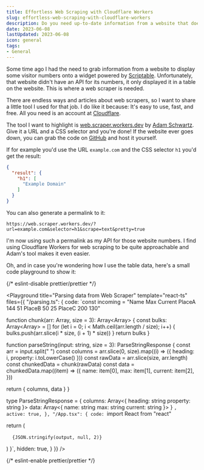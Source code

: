 ```yaml
---
title: Effortless Web Scraping with Cloudflare Workers
slug: effortless-web-scraping-with-cloudflare-workers
description: Do you need up-to-date information from a website that doesn't have an API? You can use a web scraper powered by Cloudflare Workers to get your data.
date: 2023-06-08
lastUpdated: 2023-06-08
icon: general
tags:
- General
---
```


Some time ago I had the need to grab information from a website to display some visitor numbers onto a widget powered by [Scriptable](https://scriptable.app/). Unfortunately, that website didn't have an API for its numbers, it only displayed it in a table on the website. This is where a web scraper is needed.

There are endless ways and articles about web scrapers, so I want to share a little tool I used for that job. I do like it because: It's easy to use, fast, and free. All you need is an account at [Cloudflare](https://www.cloudflare.com/).

The tool I want to highlight is [web.scraper.workers.dev](https://web.scraper.workers.dev/) by [Adam Schwartz](https://adamschwartz.co/). Give it a URL and a CSS selector and you're done! If the website ever goes down, you can grab the code on [GitHub](https://github.com/adamschwartz/web.scraper.workers.dev) and host it yourself.

If for example you'd use the URL `example.com` and the CSS selector `h1` you'd get the result:

```json
{
  "result": {
    "h1": [
      "Example Domain"
    ]
  }
}
```

You can also generate a permalink to it:

```
https://web.scraper.workers.dev/?url=example.com&selector=h1&scrape=text&pretty=true
```

I'm now using such a permalink as my API for those website numbers. I find using Cloudflare Workers for web scraping to be quite approachable and Adam's tool makes it even easier.

Oh, and in case you're wondering how I use the table data, here's a small code playground to show it:

{/* eslint-disable prettier/prettier */}

<Playground 
  title="Parsing data from Web Scraper"
  template="react-ts"
  files={{
    "/parsing.ts": {
      code: `const incoming = "Name Max Current PlaceA 144 51 PlaceB 50 25 PlaceC 200 130"

function chunk(arr: Array<string>, size = 3): Array<Array<string>> {
  const bulks: Array<Array<string>> = []
  for (let i = 0; i < Math.ceil(arr.length / size); i++) {
    bulks.push(arr.slice(i * size, (i + 1) * size))
  }
  return bulks
}

function parseString(input: string, size = 3): ParseStringResponse {
  const arr = input.split(" ")
  const columns = arr.slice(0, size).map((i) => ({ heading: i, property: i.toLowerCase() }))
  const rawData = arr.slice(size, arr.length)
  const chunkedData = chunk(rawData)
  const data = chunkedData.map((item) => ({
    name: item[0],
    max: item[1],
    current: item[2],
  }))

  return { columns, data }
}


type ParseStringResponse = {
  columns: Array<{
    heading: string
    property: string
  }>
  data: Array<{
    name: string
    max: string
    current: string
  }>
}
`,
      active: true,
    },
    "/App.tsx": {
      code: `import React from "react"

  return (
    <pre>
      <code>
        {JSON.stringify(output, null, 2)}
      </code>
    </pre>
  )
}`,
      hidden: true,
    }
  }}
/>

{/* eslint-enable prettier/prettier */}
